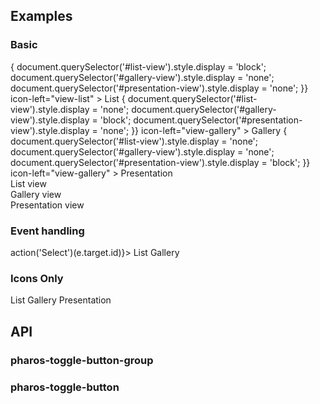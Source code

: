 

<Meta title="Components/Toggle Button" />

## Examples

### Basic

<Canvas>
  <Story name="Base">
    <PharosToggleButtonGroup>
      <PharosToggleButton
        onClick={() => {
          document.querySelector('#list-view').style.display = 'block';
          document.querySelector('#gallery-view').style.display = 'none';
          document.querySelector('#presentation-view').style.display = 'none';
        }}
        icon-left="view-list"
      >
        List
      </PharosToggleButton>
      <PharosToggleButton
        onClick={() => {
          document.querySelector('#list-view').style.display = 'none';
          document.querySelector('#gallery-view').style.display = 'block';
          document.querySelector('#presentation-view').style.display = 'none';
        }}
        icon-left="view-gallery"
      >
        Gallery
      </PharosToggleButton>
      <PharosToggleButton
        onClick={() => {
          document.querySelector('#list-view').style.display = 'none';
          document.querySelector('#gallery-view').style.display = 'none';
          document.querySelector('#presentation-view').style.display = 'block';
        }}
        icon-left="view-gallery"
      >
        Presentation
      </PharosToggleButton>
    </PharosToggleButtonGroup>
    <div id="list-view" style={{ display: 'none' }}>
      List view
    </div>
    <div id="gallery-view" style={{ display: 'none' }}>
      Gallery view
    </div>
    <div id="presentation-view" style={{ display: 'none' }}>
      Presentation view
    </div>
  </Story>
</Canvas>

### Event handling

<Canvas withToolbar>
  <Story name="Events">
    <PharosToggleButtonGroup onPharos-Toggle-Button-Selected={(e) => action('Select')(e.target.id)}>
      <PharosToggleButton id="list-mode-button" icon-left="view-list">
        List
      </PharosToggleButton>
      <PharosToggleButton id="gallery-mode-button" selected icon-left="view-gallery">
        Gallery
      </PharosToggleButton>
    </PharosToggleButtonGroup>
  </Story>
</Canvas>

### Icons Only

<Canvas>
  <Story name="Icons Only">
    <PharosToggleButtonGroup>
      <PharosToggleButton icon="view-list">List</PharosToggleButton>
      <PharosToggleButton icon="view-gallery">Gallery</PharosToggleButton>
      <PharosToggleButton icon="view-gallery">Presentation</PharosToggleButton>
    </PharosToggleButtonGroup>
  </Story>
</Canvas>

## API

### pharos-toggle-button-group

<ArgsTable of={PharosToggleButtonGroup} />

### pharos-toggle-button

<ArgsTable of={PharosToggleButton} />
